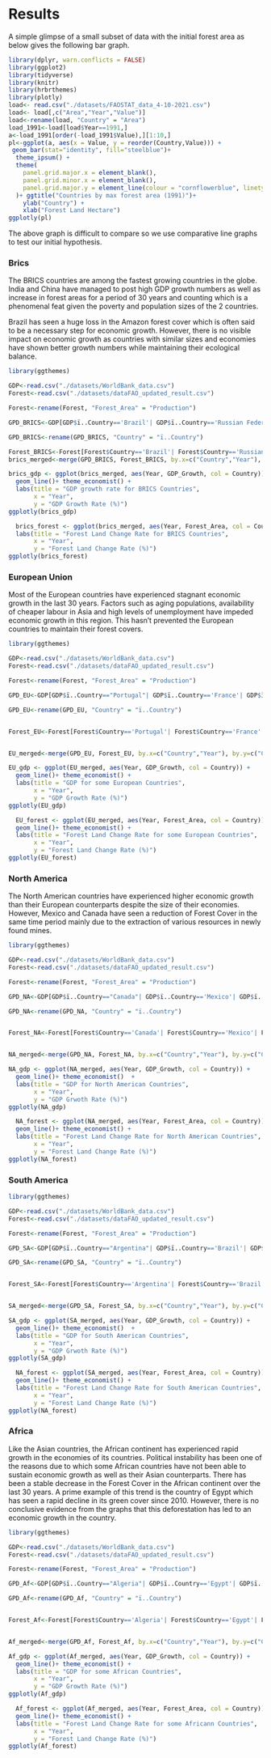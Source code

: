 # Results

A simple glimpse of a small subset of data with the initial forest area as below gives the following bar graph.


```r
library(dplyr, warn.conflicts = FALSE)
library(ggplot2)
library(tidyverse)
library(knitr)
library(hrbrthemes)
library(plotly)
load<- read.csv("./datasets/FAOSTAT_data_4-10-2021.csv")
load<- load[,c("Area","Year","Value")]
load<-rename(load, "Country" = "Area")
load_1991<-load[load$Year==1991,]
a<-load_1991[order(-load_1991$Value),][1:10,]
pl<-ggplot(a, aes(x = Value, y = reorder(Country,Value))) +
 geom_bar(stat="identity", fill="steelblue")+
  theme_ipsum() +
  theme(
    panel.grid.major.x = element_blank(),
    panel.grid.minor.x = element_blank(),
    panel.grid.major.y = element_line(colour = "cornflowerblue", linetype = "dashed")
  )+ ggtitle("Countries by max forest area (1991)")+
    ylab("Country") +
    xlab("Forest Land Hectare") 
ggplotly(pl)
```

The above graph is difficult to compare so we use comparative line graphs to test our initial hypothesis. 

### Brics

The BRICS countries are among the fastest growing countries in the globe. India and China have managed to post high GDP growth numbers as well as increase in forest areas for a period of 30 years and counting which is a phenomenal feat given the poverty and population sizes of the 2 countries.

Brazil has seen a huge loss in the Amazon forest cover which is often said to be a necessary step for economic growth. However, there is no visible impact on economic growth as countries with similar sizes and economies have shown better growth numbers while maintaining their ecological balance.


```r
library(ggthemes)

GDP<-read.csv("./datasets/WorldBank_data.csv")
Forest<-read.csv("./datasets/dataFAO_updated_result.csv")

Forest<-rename(Forest, "Forest_Area" = "Production")

GPD_BRICS<-GDP[GDP$ï..Country=='Brazil'| GDP$ï..Country=='Russian Federation'| GDP$ï..Country=='India' | GDP$ï..Country=='China'| GDP$ï..Country== 'South Africa',][,c("ï..Country","Year","GDP_Growth")]

GPD_BRICS<-rename(GPD_BRICS, "Country" = "ï..Country")

Forest_BRICS<-Forest[Forest$Country=='Brazil'| Forest$Country=='Russian Federation'| Forest$Country=='India' | Forest$Country=='China'| Forest$Country== 'South Africa',][,c("Country","Year","Forest_Area")]
brics_merged<-merge(GPD_BRICS, Forest_BRICS, by.x=c("Country","Year"), by.y=c("Country","Year"))

brics_gdp <- ggplot(brics_merged, aes(Year, GDP_Growth, col = Country)) +  
  geom_line()+ theme_economist() +
  labs(title = "GDP growth rate for BRICS Countries",
       x = "Year",
       y = "GDP Growth Rate (%)") 
ggplotly(brics_gdp)

  brics_forest <- ggplot(brics_merged, aes(Year, Forest_Area, col = Country)) + geom_line()+ theme_economist()  +
  labs(title = "Forest Land Change Rate for BRICS Countries",
       x = "Year",
       y = "Forest Land Change Rate (%)") 
ggplotly(brics_forest)

```

### European Union

Most of the European countries have experienced stagnant economic growth in the last 30 years. Factors such as aging populations, availability of cheaper labour in Asia and high levels of unemployment have impeded economic growth in this region.
This hasn’t prevented the European countries to maintain their forest covers.

```r
library(ggthemes)

GDP<-read.csv("./datasets/WorldBank_data.csv")
Forest<-read.csv("./datasets/dataFAO_updated_result.csv")

Forest<-rename(Forest, "Forest_Area" = "Production")

GPD_EU<-GDP[GDP$ï..Country=="Portugal"| GDP$ï..Country=='France'| GDP$ï..Country=='Germany' | GDP$ï..Country=='Italy'| GDP$ï..Country== 'Spain',][,c("ï..Country","Year","GDP_Growth")]

GPD_EU<-rename(GPD_EU, "Country" = "ï..Country")


Forest_EU<-Forest[Forest$Country=='Portugal'| Forest$Country=='France'| Forest$Country=='Germany' | Forest$Country=='Italy'| Forest$Country== 'Spain',][,c("Country","Year","Forest_Area")]


EU_merged<-merge(GPD_EU, Forest_EU, by.x=c("Country","Year"), by.y=c("Country","Year"))

EU_gdp <- ggplot(EU_merged, aes(Year, GDP_Growth, col = Country)) +  
  geom_line()+ theme_economist() +
  labs(title = "GDP for some European Countries",
       x = "Year",
       y = "GDP Growth Rate (%)") 
ggplotly(EU_gdp)

  EU_forest <- ggplot(EU_merged, aes(Year, Forest_Area, col = Country)) +  
  geom_line()+ theme_economist() +
  labs(title = "Forest Land Change Rate for some European Countries",
       x = "Year",
       y = "Forest Land Change Rate (%)") 
ggplotly(EU_forest)

```

### North America

The North American countries have experienced higher economic growth than their European counterparts despite the size of their economies. However, Mexico and Canada have seen a reduction of Forest Cover in the same time period mainly due to the extraction of various resources in newly found mines.

```r
library(ggthemes)

GDP<-read.csv("./datasets/WorldBank_data.csv")
Forest<-read.csv("./datasets/dataFAO_updated_result.csv")

Forest<-rename(Forest, "Forest_Area" = "Production")

GPD_NA<-GDP[GDP$ï..Country=="Canada"| GDP$ï..Country=='Mexico'| GDP$ï..Country=='United States of America',][,c("ï..Country","Year","GDP_Growth")]

GPD_NA<-rename(GPD_NA, "Country" = "ï..Country")


Forest_NA<-Forest[Forest$Country=='Canada'| Forest$Country=='Mexico'| Forest$Country=='United States of America',][,c("Country","Year","Forest_Area")]


NA_merged<-merge(GPD_NA, Forest_NA, by.x=c("Country","Year"), by.y=c("Country","Year"))

NA_gdp <- ggplot(NA_merged, aes(Year, GDP_Growth, col = Country)) +  
  geom_line()+ theme_economist()  +
  labs(title = "GDP for North American Countries",
       x = "Year",
       y = "GDP Grwoth Rate (%)") 
ggplotly(NA_gdp)

  NA_forest <- ggplot(NA_merged, aes(Year, Forest_Area, col = Country)) +  
  geom_line()+ theme_economist() +
  labs(title = "Forest Land Change Rate for North American Countries",
       x = "Year",
       y = "Forest Land Change Rate (%)") 
ggplotly(NA_forest)

```

### South America



```r
library(ggthemes)

GDP<-read.csv("./datasets/WorldBank_data.csv")
Forest<-read.csv("./datasets/dataFAO_updated_result.csv")

Forest<-rename(Forest, "Forest_Area" = "Production")

GPD_SA<-GDP[GDP$ï..Country=="Argentina"| GDP$ï..Country=='Brazil'| GDP$ï..Country=='Uruguay'| GDP$ï..Country=='Bolivia'| GDP$ï..Country=='Peru'| GDP$ï..Country=='Colombia',][,c("ï..Country","Year","GDP_Growth")]

GPD_SA<-rename(GPD_SA, "Country" = "ï..Country")


Forest_SA<-Forest[Forest$Country=='Argentina'| Forest$Country=='Brazil'| Forest$Country=='Uruguay'| Forest$Country=='Bolivia'| Forest$Country=='Peru'|Forest$Country=='Colombia',][,c("Country","Year","Forest_Area")]


SA_merged<-merge(GPD_SA, Forest_SA, by.x=c("Country","Year"), by.y=c("Country","Year"))

SA_gdp <- ggplot(SA_merged, aes(Year, GDP_Growth, col = Country)) +  
  geom_line()+ theme_economist()  +
  labs(title = "GDP for South American Countries",
       x = "Year",
       y = "GDP Grwoth Rate (%)") 
ggplotly(SA_gdp)

  NA_forest <- ggplot(SA_merged, aes(Year, Forest_Area, col = Country)) +  
  geom_line()+ theme_economist() +
  labs(title = "Forest Land Change Rate for South American Countries",
       x = "Year",
       y = "Forest Land Change Rate (%)") 
ggplotly(NA_forest)

```


### Africa

Like the Asian countries, the African continent has experienced rapid growth in the economies of its countries. Political instability has been one of the reasons due to which some African countries have not been able to sustain economic growth as well as their Asian counterparts.
There has been a stable decrease in the Forest Cover in the African continent over the last 30 years. A prime example of this trend is the country of Egypt which has seen a rapid decline in its green cover since 2010. However, there is no conclusive evidence from the graphs that this deforestation has led to an economic growth in the country.

```r
library(ggthemes)

GDP<-read.csv("./datasets/WorldBank_data.csv")
Forest<-read.csv("./datasets/dataFAO_updated_result.csv")

Forest<-rename(Forest, "Forest_Area" = "Production")

GPD_Af<-GDP[GDP$ï..Country=="Algeria"| GDP$ï..Country=='Egypt'| GDP$ï..Country=='Morocco' | GDP$ï..Country=='Namibia'| GDP$ï..Country== 'South Africa',][,c("ï..Country","Year","GDP_Growth")]

GPD_Af<-rename(GPD_Af, "Country" = "ï..Country")


Forest_Af<-Forest[Forest$Country=='Algeria'| Forest$Country=='Egypt'| Forest$Country=='Morocco' | Forest$Country=='Namibia'| Forest$Country== 'South Africa',][,c("Country","Year","Forest_Area")]


Af_merged<-merge(GPD_Af, Forest_Af, by.x=c("Country","Year"), by.y=c("Country","Year"))

Af_gdp <- ggplot(Af_merged, aes(Year, GDP_Growth, col = Country)) +  
  geom_line()+ theme_economist() +
  labs(title = "GDP for some African Countries",
       x = "Year",
       y = "GDP Growth Rate (%)") 
ggplotly(Af_gdp)

  Af_forest <- ggplot(Af_merged, aes(Year, Forest_Area, col = Country)) +  
  geom_line()+ theme_economist() +
  labs(title = "Forest Land Change Rate for some Africann Countries",
       x = "Year",
       y = "Forest Land Change Rate (%)") 
ggplotly(Af_forest)

```


